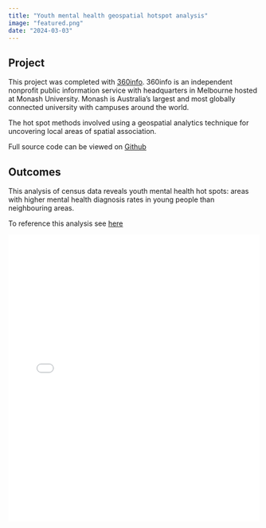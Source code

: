 ```yaml
---
title: "Youth mental health geospatial hotspot analysis"  
image: "featured.png"  
date: "2024-03-03"
---
```


## Project  
This project was completed with [360info](https://360info.org/). 360info is an independent nonprofit public information service with headquarters in Melbourne hosted at Monash University. Monash is Australia’s largest and most globally connected university with campuses around the world.  

The hot spot methods involved using a geospatial analytics technique for uncovering local areas of spatial association.   

Full source code can be viewed on [Github](https://github.com/360-info/report-youth-mental-health-social-media)

## Outcomes  

This analysis of census data reveals youth mental health hot spots: areas with higher mental health diagnosis rates in young people than neighbouring areas.  

To reference this analysis see [here](https://360info.org/visuals/map-australian-youth-mental-health-hot-spots/)

<div class="embed-block"><div><div style="left: 0; width: 100%; height: 575px; position: relative;"><iframe src="//cdn.iframe.ly/api/iframe?url=https%3A%2F%2Fpublic.flourish.studio%2Fstory%2F2047299%2F&key=87ca3314a9fa775b5c3a7726100694b0" style="top: 0; left: 0; width: 100%; height: 100%; position: absolute; border: 0;" allowfullscreen scrolling="no"></iframe></div></div></div>